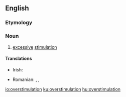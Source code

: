 ==English==

===Etymology===
{{prefix|over|stimulation|lang=en}}

===Noun===
{{en-noun|~}}

# [[excessive]] [[stimulation]]

====Translations====
{{trans-top|excessive stimulation}}
* Irish: {{t|ga|róspreagthacht|f}}
{{trans-mid}}
* Romanian: {{t|ro|stimulare excesivă|f}}, {{t|ro|superstimulare|f}}, {{t|ro|suprastimulare}}
{{trans-bottom}}

[[io:overstimulation]]
[[ku:overstimulation]]
[[hu:overstimulation]]